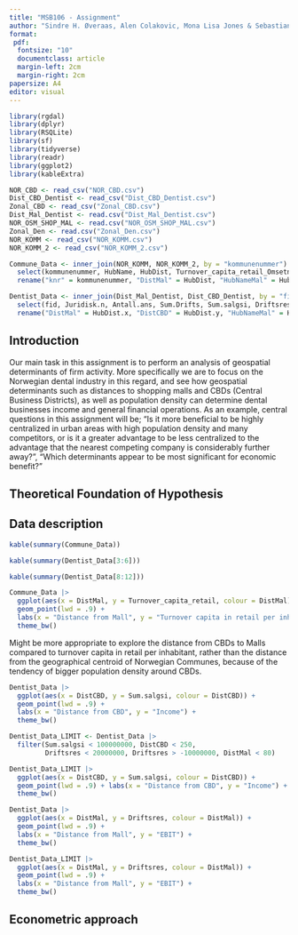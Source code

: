 ```yaml
---
title: "MSB106 - Assignment"
author: "Sindre H. Øveraas, Alen Colakovic, Mona Lisa Jones & Sebastian M. Fløysand"
format:
 pdf:
  fontsize: "10"
  documentclass: article
  margin-left: 2cm
  margin-right: 2cm
papersize: A4
editor: visual
---
```


```r
library(rgdal)
library(dplyr)
library(RSQLite)
library(sf)
library(tidyverse)
library(readr)
library(ggplot2)
library(kableExtra)
```

```r
NOR_CBD <- read_csv("NOR_CBD.csv")
Dist_CBD_Dentist <- read_csv("Dist_CBD_Dentist.csv")
Zonal_CBD <- read_csv("Zonal_CBD.csv")
Dist_Mal_Dentist <- read.csv("Dist_Mal_Dentist.csv")
NOR_OSM_SHOP_MAL <- read.csv("NOR_OSM_SHOP_MAL.csv")
Zonal_Den <- read.csv("Zonal_Den.csv")
NOR_KOMM <- read_csv("NOR_KOMM.csv")
NOR_KOMM_2 <- read_csv("NOR_KOMM_2.csv")
```

```r
Commune_Data <- inner_join(NOR_KOMM, NOR_KOMM_2, by = "kommunenummer") |>
  select(kommunenummer, HubName, HubDist, Turnover_capita_retail_Omsetning) |>
  rename("knr" = kommunenummer, "DistMal" = HubDist, "HubNameMal" = HubName, "Turnover_capita_retail" = Turnover_capita_retail_Omsetning)
```

```r
Dentist_Data <- inner_join(Dist_Mal_Dentist, Dist_CBD_Dentist, by = "fid") |>
  select(fid, Juridisk.n, Antall.ans, Sum.Drifts, Sum.salgsi, Driftsresu.y, osm_id.y, latlong.y, HubName.y, HubDist.y, HubName.x, HubDist.x) |>
  rename("DistMal" = HubDist.x, "DistCBD" = HubDist.y, "HubNameMal" = HubName.x, "HubNameCBD" = HubName.y, "Driftsres" = Driftsresu.y, "osm_id" = osm_id.y, "latlong" = latlong.y)
```

## Introduction

Our main task in this assignment is to perform an analysis of geospatial determinants of firm activity.
More specifically we are to focus on the Norwegian dental industry in this regard, and see how geospatial determinants such as distances to shopping malls and CBDs (Central Business Districts), as well as population density can determine dental businesses income and general financial operations.
As an example, central questions in this assignment will be; "Is it more beneficial to be highly centralized in urban areas with high population density and many competitors, or is it a greater advantage to be less centralized to the advantage that the nearest competing company is considerably further away?", "Which determinants appear to be most significant for economic benefit?"

## Theoretical Foundation of Hypothesis

## Data description

```r
kable(summary(Commune_Data))
```

```r
kable(summary(Dentist_Data[3:6]))
```

```r
kable(summary(Dentist_Data[8:12]))
```

```r
Commune_Data |>
  ggplot(aes(x = DistMal, y = Turnover_capita_retail, colour = DistMal)) +
  geom_point(lwd = .9) +
  labs(x = "Distance from Mall", y = "Turnover capita in retail per inhabitant") +
  theme_bw()
```

Might be more appropriate to explore the distance from CBDs to Malls compared to turnover capita in retail per inhabitant, rather than the distance from the geographical centroid of Norwegian Communes, because of the tendency of bigger population density around CBDs.

```r
Dentist_Data |>
  ggplot(aes(x = DistCBD, y = Sum.salgsi, colour = DistCBD)) +
  geom_point(lwd = .9) +
  labs(x = "Distance from CBD", y = "Income") +
  theme_bw()
```

```r
Dentist_Data_LIMIT <- Dentist_Data |>
  filter(Sum.salgsi < 100000000, DistCBD < 250,
         Driftsres < 20000000, Driftsres > -10000000, DistMal < 80)
```

```r
Dentist_Data_LIMIT |>
  ggplot(aes(x = DistCBD, y = Sum.salgsi, colour = DistCBD)) +
  geom_point(lwd = .9) + labs(x = "Distance from CBD", y = "Income") +
  theme_bw()
```

```r
Dentist_Data |>
  ggplot(aes(x = DistMal, y = Driftsres, colour = DistMal)) +
  geom_point(lwd = .9) +
  labs(x = "Distance from Mall", y = "EBIT") +
  theme_bw()
```

```r
Dentist_Data_LIMIT |>
  ggplot(aes(x = DistMal, y = Driftsres, colour = DistMal)) +
  geom_point(lwd = .9) +
  labs(x = "Distance from Mall", y = "EBIT") +
  theme_bw()
```

## Econometric approach
